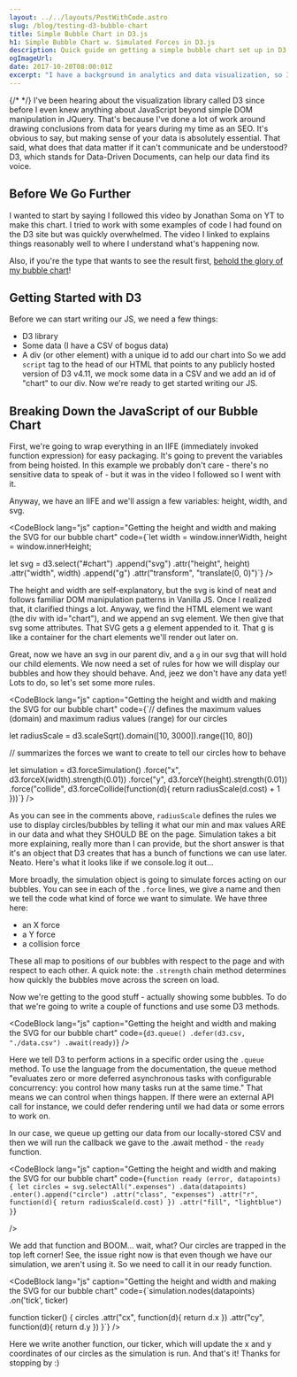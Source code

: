 ```yaml
---
layout: ../../layouts/PostWithCode.astro
slug: /blog/testing-d3-bubble-chart
title: Simple Bubble Chart in D3.js
h1: Simple Bubble Chart w. Simulated Forces in D3.js
description: Quick guide on getting a simple bubble chart set up in D3.js.
ogImageUrl: 
date: 2017-10-20T08:00:01Z
excerpt: "I have a background in analytics and data visualization, so I made a bubble chart in D3."
---
```




{/* 
<Picture
  src={imageUrl}
  alt="Data the android doing weird stuff"
  widths={[380,500]}
  aspectRatio="1:1"
/>
*/}
I've been hearing about the visualization library called D3 since before I even knew anything about JavaScript beyond simple DOM manipulation in JQuery. That's because I've done a lot of work around drawing conclusions from data for years during my time as an SEO. It's obvious to say, but making sense of your data is absolutely essential. That said, what does that data matter if it can't communicate and be understood? D3, which stands for Data-Driven Documents, can help our data find its voice.

## Before We Go Further

I wanted to start by saying I followed this video by Jonathan Soma on YT to make this chart. I tried to work with some examples of code I had found on the D3 site but was quickly overwhelmed. The video I linked to explains things reasonably well to where I understand what's happening now.

Also, if you're the type that wants to see the result first, <a href="/tests/bubble-chart-test.html" rel="nofollow">behold the glory of my bubble chart</a>!

## Getting Started with D3

Before we can start writing our JS, we need a few things:
- D3 library
- Some data (I have a CSV of bogus data)
- A div (or other element) with a unique id to add our chart into
So we add `script` tag to the head of our HTML that points to any publicly hosted version of D3 v4.11, we mock some data in a CSV and we add an id of "chart" to our div. Now we're ready to get started writing our JS.

## Breaking Down the JavaScript of our Bubble Chart
First, we're going to wrap everything in an IIFE (immediately invoked function expression) for easy packaging. It's going to prevent the variables from being hoisted. In this example we probably don't care - there's no sensitive data to speak of - but it was in the video I followed so I went with it.

Anyway, we have an IIFE and we'll assign a few variables: height, width, and svg.

<CodeBlock
  lang="js"
  caption="Getting the height and width and making the SVG for our bubble chart"
  code={`let width = window.innerWidth,
    height = window.innerHeight;

let svg = d3.select("#chart")
  .append("svg")
  .attr("height", height)
  .attr("width", width)
  .append("g")
  .attr("transform", "translate(0, 0)")`}
/>

The height and width are self-explanatory, but the svg is kind of neat and follows familiar DOM manipulation patterns in Vanilla JS. Once I realized that, it clarified things a lot. Anyway, we find the HTML element we want (the div with id="chart"), and we append an svg element. We then give that svg some attributes. That SVG gets a g element appended to it. That g is like a container for the chart elements we'll render out later on.

Great, now we have an svg in our parent div, and a `g` in our svg that will hold our child elements. We now need a set of rules for how we will display our bubbles and how they should behave. And, jeez we don't have any data yet! Lots to do, so let's set some more rules.

<CodeBlock
  lang="js"
  caption="Getting the height and width and making the SVG for our bubble chart"
  code={`// defines the maximum values (domain) and maximum radius values (range) for our circles

let radiusScale = d3.scaleSqrt().domain([10, 3000]).range([10, 80])

// summarizes the forces we want to create to tell our circles how to behave

let simulation = d3.forceSimulation()
  .force("x", d3.forceX(width).strength(0.01))
  .force("y", d3.forceY(height).strength(0.01))
  .force("collide", d3.forceCollide(function(d){
    return radiusScale(d.cost) + 1
  }))`}
/>

As you can see in the comments above, `radiusScale` defines the rules we use to display circles/bubbles by telling it what our min and max values ARE in our data and what they SHOULD BE on the page. Simulation takes a bit more explaining, really more than I can provide, but the short answer is that it's an object that D3 creates that has a bunch of functions we can use later. Neato. Here's what it looks like if we console.log it out...

<Picture
  src="/console-log-simulation-object.png" 
  alt="D3 simulation object in JS console"
  widths={[380,628]}
  aspectRatio={16/9}
  class=""
/>

More broadly, the simulation object is going to simulate forces acting on our bubbles. You can see in each of the `.force` lines, we give a name and then we tell the code what kind of force we want to simulate. We have three here:

- an X force
- a Y force
- a collision force

These all map to positions of our bubbles with respect to the page and with respect to each other. A quick note: the `.strength` chain method determines how quickly the bubbles move across the screen on load.

Now we're getting to the good stuff - actually showing some bubbles. To do that we're going to write a couple of functions and use some D3 methods.

<CodeBlock
  lang="js"
  caption="Getting the height and width and making the SVG for our bubble chart"
  code={`d3.queue()
  .defer(d3.csv, "./data.csv")
  .await(ready)`}
/>

Here we tell D3 to perform actions in a specific order using the `.queue` method. To use the language from the documentation, the queue method "evaluates zero or more deferred asynchronous tasks with configurable concurrency: you control how many tasks run at the same time." That means we can control when things happen. If there were an external API call for instance, we could defer rendering until we had data or some errors to work on.

In our case, we queue up getting our data from our locally-stored CSV and then we will run the callback we gave to the .await method - the `ready` function.

<CodeBlock
  lang="js"
  caption="Getting the height and width and making the SVG for our bubble chart"
  code={`function ready (error, datapoints) {
  let circles = svg.selectAll(".expenses")
    .data(datapoints)
    .enter().append("circle")
    .attr("class", "expenses")
    .attr("r", function(d){
      return radiusScale(d.cost)
    })
    .attr("fill", "lightblue")
}`}

/>

We add that function and BOOM... wait, what? Our circles are trapped in the top left corner! See, the issue right now is that even though we have our simulation, we aren't using it. So we need to call it in our ready function.

<CodeBlock
  lang="js"
  caption="Getting the height and width and making the SVG for our bubble chart"
  code={`simulation.nodes(datapoints)
  .on('tick', ticker)

function ticker() {
  circles
    .attr("cx", function(d){
      return d.x
     })
    .attr("cy", function(d){
      return d.y
    })
}`}
/>

Here we write another function, our ticker, which will update the x and y coordinates of our circles as the simulation is run. And that's it! Thanks for stopping by :)
